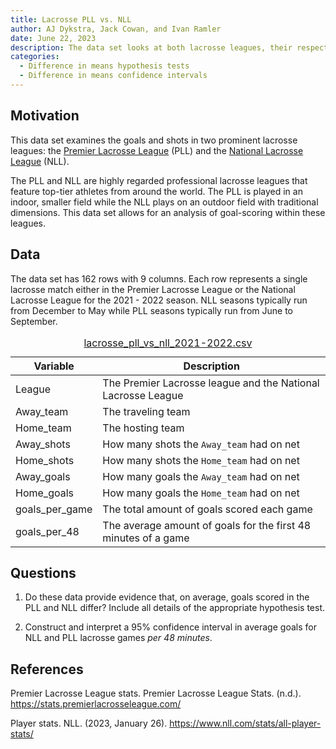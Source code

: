 ```yaml
---
title: Lacrosse PLL vs. NLL
author: AJ Dykstra, Jack Cowan, and Ivan Ramler
date: June 22, 2023
description: The data set looks at both lacrosse leagues, their respective teams, and their shot and goal amounts. 
categories:
  - Difference in means hypothesis tests
  - Difference in means confidence intervals
---
```


## Motivation

This data set examines the goals and shots in two prominent lacrosse leagues: the [Premier Lacrosse League](https://premierlacrosseleague.com/) (PLL) and the [National Lacrosse League](https://www.nll.com/) (NLL).

The PLL and NLL are highly regarded professional lacrosse leagues that feature top-tier athletes from around the world. The PLL is played in an indoor, smaller field while the NLL plays on an outdoor field with traditional dimensions. This data set allows for an analysis of goal-scoring within these leagues.

## Data

The data set has 162 rows with 9 columns. Each row represents a single lacrosse match either in the Premier Lacrosse League or the National Lacrosse League for the 2021 - 2022 season. NLL seasons typically run from December to May while PLL seasons typically run from June to September.

| Variable       | Description                                                    |
|------------------|------------------------------------------------------|
| League         | The Premier Lacrosse league and the National Lacrosse League   |
| Away_team      | The traveling team                                             |
| Home_team      | The hosting team                                               |
| Away_shots     | How many shots the `Away_team` had on net                      |
| Home_shots     | How many shots the `Home_team` had on net                      |
| Away_goals     | How many goals the `Away_team` had on net                      |
| Home_goals     | How many goals the `Home_team` had on net                      |
| goals_per_game | The total amount of goals scored each game                     |
| goals_per_48   | The average amount of goals for the first 48 minutes of a game |

: [lacrosse_pll_vs_nll_2021-2022.csv](../data/lacrosse_pll_vs_nll_2021-2022.csv)

## Questions

1.  Do these data provide evidence that, on average, goals scored in the PLL and NLL differ? Include all details of the appropriate hypothesis test.

2.  Construct and interpret a 95% confidence interval in average goals for NLL and PLL lacrosse games *per 48 minutes*.

## References

Premier Lacrosse League stats. Premier Lacrosse League Stats. (n.d.). <https://stats.premierlacrosseleague.com/>

Player stats. NLL. (2023, January 26). <https://www.nll.com/stats/all-player-stats/>
